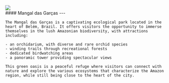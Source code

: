 
<div>
  <div className="rounded-lg w-full aspect-4/3 overflow-hidden">
    <Image placeholder="blur" src={Photo} className="w-full h-full object-cover" />
  </div>
    #### Mangal das Garças
    ---

    The Mangal das Garças is a captivating ecological park located in the heart of Belém, Brazil. It offers visitors the opportunity to immerse themselves in the lush Amazonian biodiversity, with attractions including:
    
    - an orchidarium, with diverse and rare orchid species
    - winding trails through recreational forests
    - dedicated birdwatching areas
    - a panoramic tower providing spectacular views
    
    This green oasis is a peaceful refuge where visitors can connect with nature and explore the various ecosystems that characterize the Amazon region, while still being close to the heart of the city.
</div>
